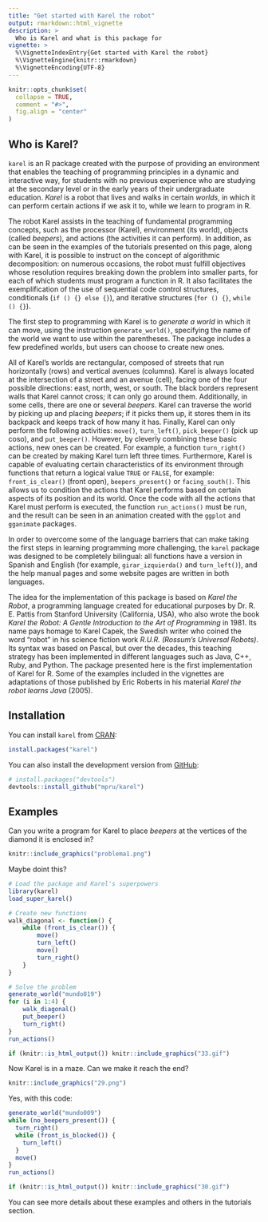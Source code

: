 ```yaml
---
title: "Get started with Karel the robot"
output: rmarkdown::html_vignette
description: >
  Who is Karel and what is this package for
vignette: >
  %\VignetteIndexEntry{Get started with Karel the robot}
  %\VignetteEngine{knitr::rmarkdown}
  %\VignetteEncoding{UTF-8}
---
```


```r
knitr::opts_chunk$set(
  collapse = TRUE,
  comment = "#>",
  fig.align = "center"
)
```

## Who is Karel?

`karel` is an R package created with the purpose of providing an environment that enables the teaching of programming principles in a dynamic and interactive way, for students with no previous experience who are studying at the secondary level or in the early years of their undergraduate education. *Karel* is a robot that lives and walks in certain *worlds*, in which it can perform certain actions if we ask it to, while we learn to program in R.

The robot Karel assists in the teaching of fundamental programming concepts, such as the processor (Karel), environment (its world), objects (called *beepers*), and actions (the activities it can perform). In addition, as can be seen in the examples of the tutorials presented on this page, along with Karel, it is possible to instruct on the concept of algorithmic decomposition: on numerous occasions, the robot must fulfill objectives whose resolution requires breaking down the problem into smaller parts, for each of which students must program a function in R. It also facilitates the exemplification of the use of sequential code control structures, conditionals (`if () {} else {}`), and iterative structures (`for () {}`, `while () {}`).

The first step to programming with Karel is to *generate a world* in which it can move, using the instruction `generate_world()`, specifying the name of the world we want to use within the parentheses. The package includes a few predefined worlds, but users can choose to create new ones.

All of Karel's worlds are rectangular, composed of streets that run horizontally (rows) and vertical avenues (columns). Karel is always located at the intersection of a street and an avenue (cell), facing one of the four possible directions: east, north, west, or south. The black borders represent walls that Karel cannot cross; it can only go around them. Additionally, in some cells, there are one or several *beepers*. Karel can traverse the world by picking up and placing *beepers*; if it picks them up, it stores them in its backpack and keeps track of how many it has. Finally, Karel can only perform the following activities: `move()`, `turn_left()`, `pick_beeper()` (pick up coso), and `put_beeper()`. However, by cleverly combining these basic actions, new ones can be created. For example, a function `turn_right()` can be created by making Karel turn left three times. Furthermore, Karel is capable of evaluating certain characteristics of its environment through functions that return a logical value `TRUE` or `FALSE`, for example: `front_is_clear()` (front open), `beepers_present()` or `facing_south()`. This allows us to condition the actions that Karel performs based on certain aspects of its position and its world. Once the code with all the actions that Karel must perform is executed, the function `run_actions()` must be run, and the result can be seen in an animation created with the `ggplot` and `gganimate` packages.

In order to overcome some of the language barriers that can make taking the first steps in learning programming more challenging, the `karel` package was designed to be completely bilingual: all functions have a version in Spanish and English (for example, `girar_izquierda()` and `turn_left()`), and the help manual pages and some website pages are written in both languages.

The idea for the implementation of this package is based on *Karel the Robot*, a programming language created for educational purposes by Dr. R. E. Pattis from Stanford University (California, USA), who also wrote the book *Karel the Robot: A Gentle Introduction to the Art of Programming* in 1981. Its name pays homage to Karel Capek, the Swedish writer who coined the word "robot" in his science fiction work *R.U.R. (Rossum's Universal Robots)*. Its syntax was based on Pascal, but over the decades, this teaching strategy has been implemented in different languages such as Java, C++, Ruby, and Python. The package presented here is the first implementation of Karel for R. Some of the examples included in the vignettes are adaptations of those published by Eric Roberts in his material *Karel the robot learns Java* (2005).

## Installation

You can install `karel` from [CRAN](https://CRAN.R-project.org/package=karel):

``` r
install.packages("karel")
```

You can also install the development version from [GitHub](https://github.com/mpru/karel):

``` r
# install.packages("devtools")
devtools::install_github("mpru/karel")
```

## Examples

Can you write a program for Karel to place *beepers* at the vertices of the diamond it is enclosed in?

```r
knitr::include_graphics("problema1.png")
```

Maybe doint this?

```r
# Load the package and Karel's superpowers
library(karel)
load_super_karel()

# Create new functions
walk_diagonal <- function() {
	while (front_is_clear()) {
		move()
		turn_left()
		move()
		turn_right()
	}
}

# Solve the problem
generate_world("mundo019")
for (i in 1:4) {
	walk_diagonal()
	put_beeper()
	turn_right()
}
run_actions()
```

```r
if (knitr::is_html_output()) knitr::include_graphics("33.gif")
```

Now Karel is in a maze. Can we make it reach the end?

```r
knitr::include_graphics("29.png")
```

Yes, with this code:

```r
generate_world("mundo009")
while (no_beepers_present()) {
  turn_right()
  while (front_is_blocked()) {
    turn_left()
  }
  move()
}
run_actions()
```

```r
if (knitr::is_html_output()) knitr::include_graphics("30.gif")
```

You can see more details about these examples and others in the tutorials section.

